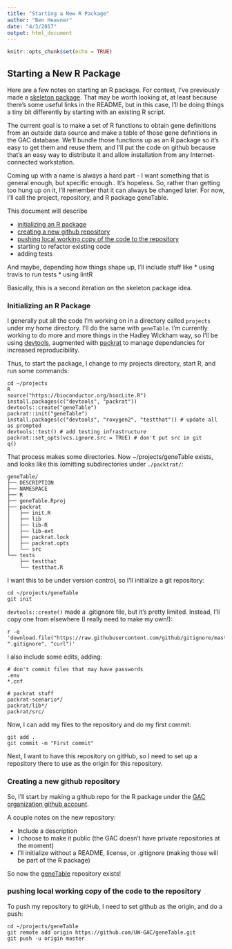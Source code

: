 ```yaml
---
title: "Starting a New R Package"
author: "Ben Heavner"
date: "4/3/2017"
output: html_document
---
```


```r
knitr::opts_chunk$set(echo = TRUE)
```

## Starting a New R Package

Here are a few notes on starting an R package. For context, I've previously made a [skeleton package](https://github.com/bheavner/packageTest). That may be worth looking at, at least because there's some useful links in the README, but in this case, I'll be doing things a tiny bit differently by starting with an existing R script. 

The current goal is to make a set of R functions to obtain gene definitions from an outside data source and make a table of those gene definitions in the GAC database. We'll bundle those functions up as an R package so it's easy to get them and reuse them, and I'll put the code on github because that's an easy way to distribute it and allow installation from any Internet-connected workstation. 

Coming up with a name is always a hard part - I want something that is general enough, but specific enough.. It's hopeless. So, rather than getting too hung up on it, I'll remember that it can always be changed later. For now, I'll call the project, repository, and R package geneTable.

This document will describe

* [initializing an R package](#initializing-an-R-package)
* [creating a new github repository](#creating-a-new-github-repository)
* [pushing local working copy of the code to the repository](#pushing-local-working-copy-to-the-repository)
* starting to refactor existing code
* adding tests

And maybe, depending how things shape up, I'll include stuff like 
* using travis to run tests
* using lintR

Basically, this is a second iteration on the skeleton package idea.

### Initializing an R Package

I generally put all the code I'm working on in a directory called `projects` under my home directory. I'll do the same with `geneTable`. I'm currently working to do more and more things in the Hadley Wickham way, so I'll be using [devtools](https://github.com/hadley/devtools), augmented with [packrat](https://rstudio.github.io/packrat/) to manage dependancies for increased reproducibility.

Thus, to start the package, I change to my projects directory, start R, and run some commands:
```
cd ~/projects
R
source("https://bioconductor.org/biocLite.R")
install.packages(c("devtools", "packrat"))
devtools::create("geneTable")
packrat::init("geneTable")
install.packages(c("devtools", "roxygen2", "testthat")) # update all as prompted
devtools::test() # add testing infrastructure
packrat::set_opts(vcs.ignore.src = TRUE) # don't put src in git
q()
```

That process makes some directories. Now ~/projects/geneTable exists, and looks like this (omitting subdirectories under `./packtrat/`:
```
geneTable/
├── DESCRIPTION
├── NAMESPACE
├── R
├── geneTable.Rproj
├── packrat
│   ├── init.R
│   ├── lib
│   ├── lib-R
│   ├── lib-ext
│   ├── packrat.lock
│   ├── packrat.opts
│   └── src
└── tests
    ├── testthat
    └── testthat.R
```

I want this to be under version control, so I'll initialize a git repository:

```
cd ~/projects/geneTable
git init
```

`devtools::create()` made a .gitignore file, but it's pretty limited. Instead, I'll copy one from elsewhere (I really need to make my own!):

```
r -e 'download.file("https://raw.githubusercontent.com/github/gitignore/master/R.gitignore", ".gitignore", "curl")'
```

I also include some edits, adding:
```
# don't commit files that may have passwords
.env
*.cnf

# packrat stuff
packrat-scenario*/
packrat/lib*/
packrat/src/
```

Now, I can add my files to the repository and do my first commit:

```
git add .
git commit -m "First commit"
```

Next, I want to have this repository on gitHub, so I need to set up a repository there to use as the origin for this repository.

### Creating a new github repository

So, I'll start by making a github repo for the R package under the [GAC organization github account](https://github.com/UW-GAC/).

A couple notes on the new repository:

* Include a description
* I choose to make it public (the GAC doesn't have private repositories at the moment)
* I'll initialize without a README, license, or .gitignore (making those will be part of the R package)

So now the [geneTable](https://github.com/UW-GAC/geneTable) repository exists!

### pushing local working copy of the code to the repository

To push my repository to gitHub, I need to set github as the origin, and do a push:

```
cd ~/projects/geneTable
git remote add origin https://github.com/UW-GAC/geneTable.git
git push -u origin master
```

